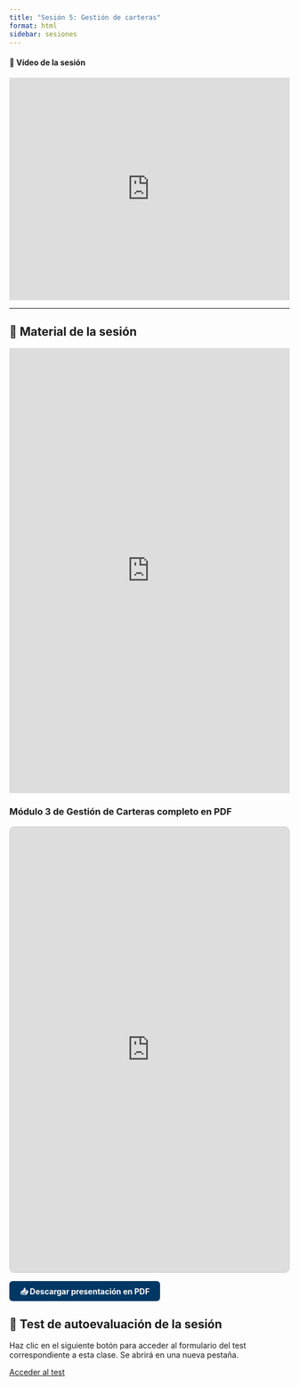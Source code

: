 ```yaml
---
title: "Sesión 5: Gestión de carteras"
format: html
sidebar: sesiones
---
```




#### 🎥 Vídeo de la sesión

<iframe width="100%" height="400" 
        src="https://www.youtube.com/embed/vShkhNRAJNY" 
        title="Vídeo de la sesión" 
        frameborder="0" 
        allow="accelerometer; autoplay; clipboard-write; encrypted-media; gyroscope; picture-in-picture" 
        allowfullscreen>
</iframe>

---


::: {.callout-note}
## 📎 Material de la sesión

<iframe src="https://drive.google.com/file/d/1ORnmb8efIzqNK0Gh97eXngQiibijmX0L/preview" 
        width="100%" 
        height="800px" 
        style="border: none;" 
        allow="autoplay">
</iframe>
:::

### Módulo 3 de Gestión de Carteras completo en PDF

<div style="margin-bottom: 1.5rem; border: 1px solid #ccc; border-radius: 8px; overflow: hidden;">

<iframe src="https://drive.google.com/file/d/1K0fdxgG1tp9KDNirFnAKg85U2L0Q2L3q/preview"
        width="100%" 
        height="800" 
        style="border: none;" 
        allow="autoplay">
</iframe>

</div>

::: {style="margin-bottom: 2rem;"}
<a href="https://drive.google.com/file/d/1K0fdxgG1tp9KDNirFnAKg85U2L0Q2L3q/view?usp=sharing" 
   target="_blank" 
   style="background-color: #003865; color: white; padding: 0.6rem 1.2rem; border-radius: 6px; text-decoration: none; font-weight: bold;">
📥 Descargar presentación en PDF
</a>
:::

:::{.callout-important}
## 📝 Test de autoevaluación de la sesión

Haz clic en el siguiente botón para acceder al formulario del test correspondiente a esta clase. Se abrirá en una nueva pestaña.

:::{.text-center}
[Acceder al test](https://forms.gle/16EWREAKA4dJYpy99){.btn .btn-success style="border-radius: 12px;" target="_blank"}
:::
:::
